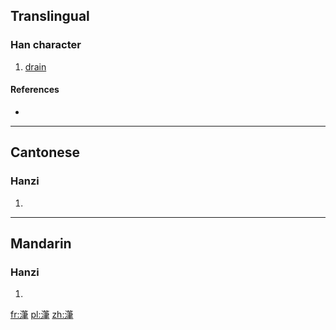 {{also|滗}}
==Translingual==

===Han character===
{{Han char|rn=85|rad=水|as=12|sn=15|four=3815<sub>7</sub>|canj=水竹中手 (EHLQ)}}

# [[drain]]

====References====
* {{Han ref|kx=0651.020|dkj=18291|hdz=31743.080|uh=6F77|ud=28535|bh=E65F|bd=58975}}

----

==Cantonese==

===Hanzi===
{{yue-hanzi|jyut=|y=bat1, bei3|sim=滗}}

# {{defn|Cantonese|sort=水12}}

----

==Mandarin==

===Hanzi===
{{cmn-hanzi|sim=滗|pin=[[bǐ]] ([[bi3]])|wg=pi<sup>3</sup>}}

# {{defn|Mandarin|sort=水12}}

[[fr:潷]]
[[pl:潷]]
[[zh:潷]]